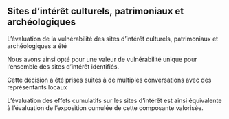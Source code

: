 ## Sites d’intérêt culturels, patrimoniaux et archéologiques

L'évaluation de la vulnérabilité des sites d'intérêt culturels, patrimoniaux et archéologiques a été


Nous avons ainsi opté pour une valeur de vulnérabilité unique pour l'ensemble des sites d'intérêt identifiés.

Cette décision a été prises suites à de multiples conversations avec des représentants locaux

L'évaluation des effets cumulatifs sur les sites d'intérêt est ainsi équivalente à l'évaluation de l'exposition cumulée de cette composante valorisée.
